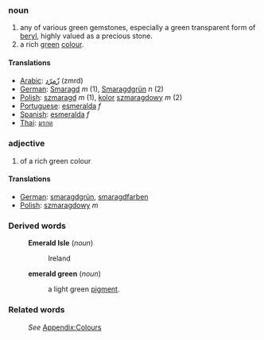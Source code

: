 ===noun===
#any of various green gemstones, especially a green transparent form of [[beryl]], highly valued as a precious stone.
#a rich [[green]] [[color|colour]].

====Translations====
*[[Arabic]]: [[زّمرّد]] (zmrd)
*[[German]]: [[Smaragd]] ''m'' (1), [[Smaragdgrün]] ''n'' (2)
*[[Polish]]: [[szmaragd]] ''m'' (1), [[kolor]] [[szmaragdowy]] ''m'' (2)
*[[Portuguese]]: [[esmeralda]] ''f''
*[[Spanish]]: [[esmeralda]] ''f''
*[[Thai]]: [[มรกต]]

===adjective===
#of a rich green colour

====Translations====
*[[German]]: [[smaragdgrün]], [[smaragdfarben]]
*[[Polish]]: [[szmaragdowy]] ''m''

===Derived words===
:'''Emerald Isle''' (''noun'')
::Ireland
:'''emerald green''' (''noun'')
::a light green [[pigment]].
===Related words===
:''See'' [[Wiktionary_Appendix:Colours|Appendix:Colours]]